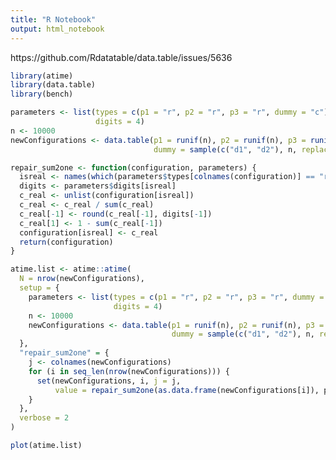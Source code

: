 ```yaml
---
title: "R Notebook"
output: html_notebook
---
```



https://github.com/Rdatatable/data.table/issues/5636

```r
library(atime)
library(data.table)
library(bench)

```

```r


parameters <- list(types = c(p1 = "r", p2 = "r", p3 = "r", dummy = "c"),
                   digits = 4)
n <- 10000
newConfigurations <- data.table(p1 = runif(n), p2 = runif(n), p3 = runif(n),
                                dummy = sample(c("d1", "d2"), n, replace = TRUE))

repair_sum2one <- function(configuration, parameters) {
  isreal <- names(which(parameters$types[colnames(configuration)] == "r"))
  digits <- parameters$digits[isreal]
  c_real <- unlist(configuration[isreal])
  c_real <- c_real / sum(c_real)
  c_real[-1] <- round(c_real[-1], digits[-1])
  c_real[1] <- 1 - sum(c_real[-1])
  configuration[isreal] <- c_real
  return(configuration)
}

atime.list <- atime::atime(
  N = nrow(newConfigurations),
  setup = {
    parameters <- list(types = c(p1 = "r", p2 = "r", p3 = "r", dummy = "c"),
                       digits = 4)
    n <- 10000
    newConfigurations <- data.table(p1 = runif(n), p2 = runif(n), p3 = runif(n),
                                    dummy = sample(c("d1", "d2"), n, replace = TRUE))
  },
  "repair_sum2one" = {
    j <- colnames(newConfigurations)
    for (i in seq_len(nrow(newConfigurations))) {
      set(newConfigurations, i, j = j,
          value = repair_sum2one(as.data.frame(newConfigurations[i]), parameters))
    }
  },
  verbose = 2
)


```
```r
plot(atime.list)

```

